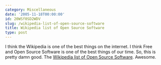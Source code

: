 ```yaml
---
category: Miscellaneous
date: '2005-11-18T00:00:00'
id: 20WSf0SD2WDV
slug: /wikipedia-list-of-open-source-software
title: Wikipedia list of Open Source Software
type: post
---
```


I think the Wikipedia is one of the best things on the internet. I
think Free and Open Source Software is one of the best things of
our time. So, this is pretty damn good. The
[Wikipedia list of Open Source Software](http://en.wikipedia.org/wiki/List_of_open-source_software_packages).
Awesome.